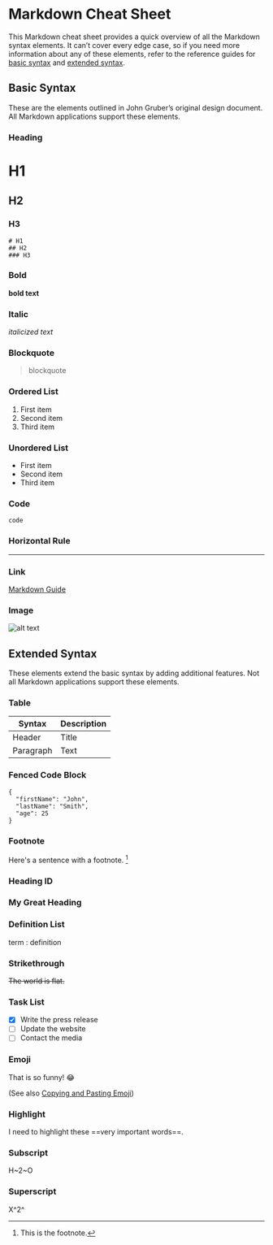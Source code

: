 # Markdown Cheat Sheet
This Markdown cheat sheet provides a quick overview of all the Markdown syntax elements. It can’t cover every edge case, so if you need more information about any of these elements, refer to the reference guides for [basic syntax](https://www.markdownguide.org/basic-syntax/) and [extended syntax](https://www.markdownguide.org/extended-syntax/).

## Basic Syntax

These are the elements outlined in John Gruber’s original design document. All Markdown applications support these elements.

### Heading

# H1
## H2
### H3
```
# H1
## H2
### H3
```

### Bold

**bold text**

### Italic

*italicized text*

### Blockquote

> blockquote

### Ordered List

1. First item
2. Second item
3. Third item

### Unordered List

- First item
- Second item
- Third item

### Code

`code`

### Horizontal Rule

---

### Link

[Markdown Guide](https://www.markdownguide.org)

### Image

![alt text](https://www.markdownguide.org/assets/images/tux.png)

## Extended Syntax

These elements extend the basic syntax by adding additional features. Not all Markdown applications support these elements.



### Table

| Syntax | Description |
| ----------- | ----------- |
| Header | Title |
| Paragraph | Text |



### Fenced Code Block

```
{
  "firstName": "John",
  "lastName": "Smith",
  "age": 25
}
```


### Footnote

Here's a sentence with a footnote. [^1]

[^1]: This is the footnote.


### Heading ID

### My Great Heading

### Definition List

term
: definition

### Strikethrough

~~The world is flat.~~

### Task List

- [x] Write the press release
- [ ] Update the website
- [ ] Contact the media

### Emoji

That is so funny! :joy:

(See also [Copying and Pasting Emoji](https://www.markdownguide.org/extended-syntax/#copying-and-pasting-emoji))

### Highlight

I need to highlight these ==very important words==.

### Subscript

H~2~O

### Superscript

X^2^